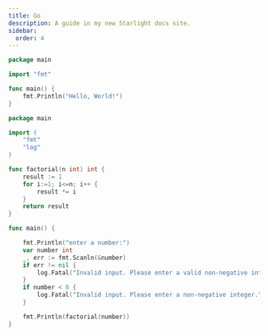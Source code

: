 ```yaml
---
title: Go
description: A guide in my new Starlight docs site.
sidebar:
  order: 4
---
```



<div class="not-content">
  <YouTube id="https://www.youtube.com/watch?v=446E-r0rXHI" />
</div>

```go
package main

import "fmt"

func main() {
	fmt.Println("Hello, World!")
}
```

```go
package main

import (
	"fmt"
	"log"
)

func factorial(n int) int {
	result := 1
	for i:=1; i<=n; i++ {
		result *= i
	}
    return result
}

func main() {

	fmt.Println("enter a number:")
	var number int
	_, err := fmt.Scanln(&number)
	if err != nil {
		log.Fatal("Invalid input. Please enter a valid non-negative integer.")
	}
	if number < 0 {
		log.Fatal("Invalid input. Please enter a non-negative integer.")
	}

	fmt.Println(factorial(number))
}
```
